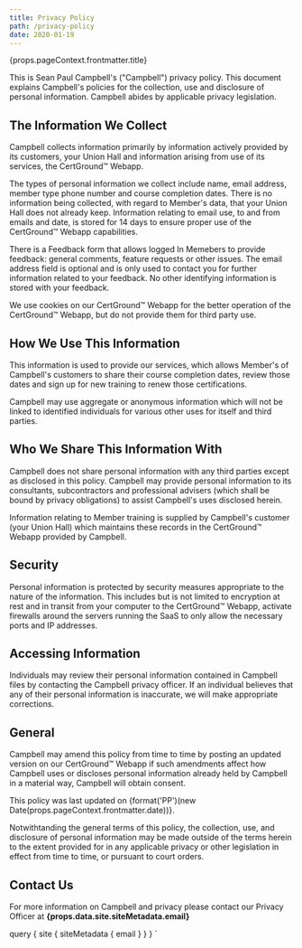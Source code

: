 ```yaml
---
title: Privacy Policy
path: /privacy-policy
date: 2020-01-19
---
```



<Layout>
  <LegalWrapper>

<Typography variant="h2" component="h1" align="center">{props.pageContext.frontmatter.title}</Typography>

This is Sean Paul Campbell's ("Campbell") privacy policy. This document explains Campbell's policies for the collection, use and disclosure of personal information. Campbell abides by applicable privacy legislation.

## The Information We Collect

Campbell collects information primarily by information actively provided by its customers, your Union Hall and information arising from use of its services, the CertGround™️ Webapp.

The types of personal information we collect include name, email address, member type phone number and course completion dates. There is no information being collected, with regard to Member's data, that your Union Hall does not already keep. Information relating to email use, to and from emails and date, is stored for 14 days to ensure proper use of the CertGround™️ Webapp capabilities.

There is a Feedback form that allows logged In Memebers to provide feedback: general comments, feature requests or other issues. The email address field is optional and is only used to contact you for further information related to your feedback. No other identifying information is stored with your feedback.

We use cookies on our CertGround™️ Webapp for the better operation of the CertGround™️ Webapp, but do not provide them for third party use.

## How We Use This Information

This information is used to provide our services, which allows Member's of Campbell's customers to share their course completion dates, review those dates and sign up for new training to renew those certifications.

Campbell may use aggregate or anonymous information which will not be linked to identified individuals for various other uses for itself and third parties.

## Who We Share This Information With

Campbell does not share personal information with any third parties except as disclosed in this policy. Campbell may provide personal information to its consultants, subcontractors and professional advisers (which shall be bound by privacy obligations) to assist Campbell's uses disclosed herein.

Information relating to Member training is supplied by Campbell's customer (your Union Hall) which maintains these records in the CertGround™️ Webapp provided by Campbell.

## Security

Personal information is protected by security measures appropriate to the nature of the information. This includes but is not limited to encryption at rest and in transit from your computer to the CertGround™️ Webapp, activate firewalls around the servers running the SaaS to only allow the necessary ports and IP addresses.

## Accessing Information

Individuals may review their personal information contained in Campbell files by contacting the Campbell privacy officer. If an individual believes that any of their personal information is inaccurate, we will make appropriate corrections.

## General

Campbell may amend this policy from time to time by posting an updated version on our CertGround™️ Webapp if such amendments affect how Campbell uses or discloses personal information already held by Campbell in a material way, Campbell will obtain consent.

<span>
  This policy was last updated on 
  <span> {format('PP')(new Date(props.pageContext.frontmatter.date))}</span>.
</span>

Notwithtanding the general terms of this policy, the collection, use, and disclosure of personal information may be made outside of the terms herein to the extent provided for in any applicable privacy or other legislation in effect from time to time, or pursuant to court orders.

## Contact Us

<p>For more information on Campbell and privacy please contact our Privacy Officer at
  <strong> {props.data.site.siteMetadata.email}</strong></p>

  </LegalWrapper>
</Layout>

  query {
    site {
      siteMetadata {
        email
      }
    }
  }
`
